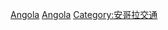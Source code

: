 {{Commons cat|Airports in Angola}}

[[Category:各国机场|Angola]]
[[Category:非洲各國機場|Angola]]
[[Category:安哥拉交通|Category:安哥拉交通]]